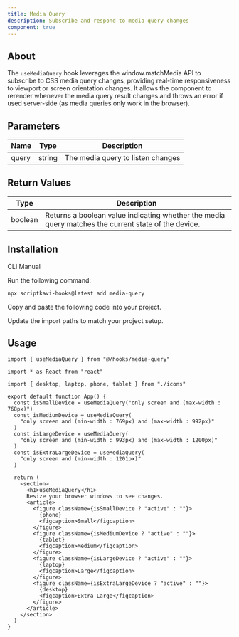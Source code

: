 ```yaml
---
title: Media Query
description: Subscribe and respond to media query changes
component: true
---
```


## About

The `useMediaQuery` hook leverages the window.matchMedia API to subscribe to CSS media query changes, providing real-time responsiveness to viewport or screen orientation changes. It allows the component to rerender whenever the media query result changes and throws an error if used server-side (as media queries only work in the browser).

## Parameters

| Name  | Type   | Description                       |
| ----- | ------ | --------------------------------- |
| query | string | The media query to listen changes |

## Return Values

| Type    | Description                                                                                         |
| ------- | --------------------------------------------------------------------------------------------------- |
| boolean | Returns a boolean value indicating whether the media query matches the current state of the device. |

## Installation

<Tabs defaultValue="cli">

<TabsList>
  <TabsTrigger value="cli">CLI</TabsTrigger>
  <TabsTrigger value="manual">Manual</TabsTrigger>
</TabsList>

<TabsContent value="cli">

<Steps>

<Step>Run the following command:</Step>

```bash
npx scriptkavi-hooks@latest add media-query
```

</Steps>

</TabsContent>

<TabsContent value="manual">

<Steps>

<Step>Copy and paste the following code into your project.</Step>

<ComponentSource name="media-query" />

<Step>Update the import paths to match your project setup.</Step>

</Steps>

</TabsContent>

</Tabs>

## Usage

```tsx
import { useMediaQuery } from "@/hooks/media-query"
```

```tsx
import * as React from "react"

import { desktop, laptop, phone, tablet } from "./icons"

export default function App() {
  const isSmallDevice = useMediaQuery("only screen and (max-width : 768px)")
  const isMediumDevice = useMediaQuery(
    "only screen and (min-width : 769px) and (max-width : 992px)"
  )
  const isLargeDevice = useMediaQuery(
    "only screen and (min-width : 993px) and (max-width : 1200px)"
  )
  const isExtraLargeDevice = useMediaQuery(
    "only screen and (min-width : 1201px)"
  )

  return (
    <section>
      <h1>useMediaQuery</h1>
      Resize your browser windows to see changes.
      <article>
        <figure className={isSmallDevice ? "active" : ""}>
          {phone}
          <figcaption>Small</figcaption>
        </figure>
        <figure className={isMediumDevice ? "active" : ""}>
          {tablet}
          <figcaption>Medium</figcaption>
        </figure>
        <figure className={isLargeDevice ? "active" : ""}>
          {laptop}
          <figcaption>Large</figcaption>
        </figure>
        <figure className={isExtraLargeDevice ? "active" : ""}>
          {desktop}
          <figcaption>Extra Large</figcaption>
        </figure>
      </article>
    </section>
  )
}
```
